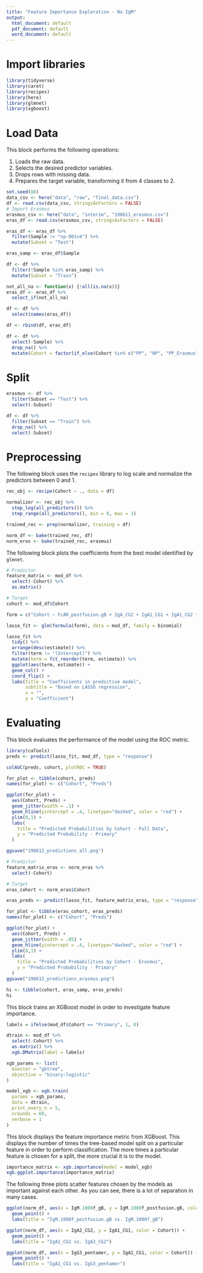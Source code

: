 ---
title: "Feature Importance Exploration - No IgM"
output:
  html_document: default
  pdf_document: default
  word_document: default
---


# Import libraries

```{r include=FALSE}
library(tidyverse)
library(caret)
library(recipes)
library(here)
library(glmnet)
library(xgboost)
```

# Load Data

This block performs the following operations:

1. Loads the raw data.
2. Selects the desired predictor variables.
3. Drops rows with missing data.
4. Prepares the target variable, transforming it from 4 classes to 2.

```{r}
set.seed(88)
data_csv <- here("data", "raw", "final_data.csv")
df <- read.csv(data_csv, stringsAsFactors = FALSE)
# Import Erasmus
erasmus_csv <- here("data", "interim", "190611_erasmus.csv")
eras_df <- read.csv(erasmus_csv, stringsAsFactors = FALSE)

eras_df <- eras_df %>% 
  filter(Sample != "np-001v4") %>% 
  mutate(Subset = "Test")

eras_samp <- eras_df$Sample

df <- df %>%
  filter(!Sample %in% eras_samp) %>% 
  mutate(Subset = "Train")
```

```{r}
not_all_na <- function(x) {!all(is.na(x))}
eras_df <- eras_df %>%
  select_if(not_all_na)

df <- df %>% 
  select(names(eras_df))

df <- rbind(df, eras_df)

df <- df %>% 
  select(-Sample) %>% 
  drop_na() %>% 
  mutate(Cohort = factor(if_else(Cohort %in% c("PP", "NP", "PP_Erasmus"), "Primary", "Latent")))

```

# Split

```{r}
erasmus <- df %>% 
  filter(Subset == "Test") %>% 
  select(-Subset)

df <- df %>% 
  filter(Subset == "Train") %>% 
  drop_na() %>% 
  select(-Subset)

```
# Preprocessing

The following block uses the `recipes` library to log scale and normalize the predictors between 0 and 1.

```{r}
rec_obj <- recipe(Cohort ~ ., data = df)

normalizer <- rec_obj %>% 
  step_log(all_predictors()) %>% 
  step_range(all_predictors(), min = 0, max = 1)

trained_rec <- prep(normalizer, training = df)

norm_df <- bake(trained_rec, df)
norm_eras <- bake(trained_rec, erasmus)
```

The following block plots the coefficients from the best model identified by `glmnet`.

```{r}
# Predictor
feature_matrix <- mod_df %>% 
  select(-Cohort) %>% 
  as.matrix()

# Target
cohort <- mod_df$Cohort

form = c("Cohort ~ FcAR_postfusion.gB + IgA_CG2 + IgA1_CG1 + IgA1_CG2 + IgA2_CG1 + IgA2_postfusion.gB + IgG3_CG2 + IgG3_pentamer + aHu2AR_CG1")

lasso_fit <- glm(formula(form), data = mod_df, family = binomial)

lasso_fit %>% 
  tidy() %>% 
  arrange(desc(estimate)) %>% 
  filter(term != "(Intercept)") %>% 
  mutate(term = fct_reorder(term, estimate)) %>% 
  ggplot(aes(term, estimate)) +
  geom_col() +
  coord_flip() +
  labs(title = "Coefficients in predictive model",
       subtitle = "Based on LASSO regression",
       x = "",
       y = "Coefficient")
```

# Evaluating

This block evaluates the performance of the model using the ROC metric.

```{r}
library(caTools)
preds <- predict(lasso_fit, mod_df, type = "response")

colAUC(preds, cohort, plotROC = TRUE)
```

```{r}
for_plot <- tibble(cohort, preds)
names(for_plot) <- c("Cohort", "Preds")

ggplot(for_plot) +
  aes(Cohort, Preds) +
  geom_jitter(width = .1) +
  geom_hline(yintercept = .4, linetype="dashed", color = "red") +
  ylim(0,1) +
  labs(
    title = "Predicted Probabilities by Cohort - Full Data",
    y = "Predicted Probability - Primary"
  )

ggsave("190612_predictions_all.png")
```

```{r}
# Predictor
feature_matrix_eras <- norm_eras %>% 
  select(-Cohort)

# Target
eras_cohort <- norm_eras$Cohort

eras_preds <- predict(lasso_fit, feature_matrix_eras, type = "response")

```

```{r}
for_plot <- tibble(eras_cohort, eras_preds)
names(for_plot) <- c("Cohort", "Preds")

ggplot(for_plot) +
  aes(Cohort, Preds) +
  geom_jitter(width = .05) +
  geom_hline(yintercept = .4, linetype="dashed", color = "red") +
  ylim(0,1) +
  labs(
    title = "Predicted Probabilities by Cohort - Erasmus",
    y = "Predicted Probability - Primary"
  )
ggsave("190612_predictions_erasmus.png")
```

```{r}
hi <- tibble(cohort, eras_samp, eras_preds)
hi
```

This block trains an XGBoost model in order to investigate feature importance.

```{r}
labels = ifelse(mod_df$Cohort == "Primary", 1, 0)

dtrain <- mod_df %>%
  select(-Cohort) %>% 
  as.matrix() %>% 
  xgb.DMatrix(label = labels)

xgb_params <- list(
  booster = "gbtree",
  objective = "binary:logistic"
)

model_xgb <- xgb.train(
  params = xgb_params,
  data = dtrain,
  print_every_n = 5,
  nrounds = 60,
  verbose = 1
)
```

This block displays the feature importance metric from XGBoost. This displays the number of times the tree-based model split on a particular feature in order to perform classification. The more times a particular feature is chosen for a split, the more crucial it is to the model.

```{r}
importance_matrix <- xgb.importance(model = model_xgb)
xgb.ggplot.importance(importance_matrix)
```

The following three plots scatter features chosen by the models as important against each other. As you can see, there is a lot of separation in many cases.

```{r}
ggplot(norm_df, aes(x = IgM.1000f_gB, y = IgM.1000f_postfusion.gB, color = Cohort)) +
  geom_point() +
  labs(title = "IgM.1000f_postfusion.gB vs. IgM.1000f_gB")
```

```{r}
ggplot(norm_df, aes(x = IgA2_CG2, y = IgA1_CG1, color = Cohort)) +
  geom_point() +
  labs(title = "IgA1_CG1 vs. IgA2_CG2")
```

```{r}
ggplot(norm_df, aes(x = IgG3_pentamer, y = IgA1_CG1, color = Cohort)) +
  geom_point() +
  labs(title = "IgA1_CG1 vs. IgG3_pentamer")
```